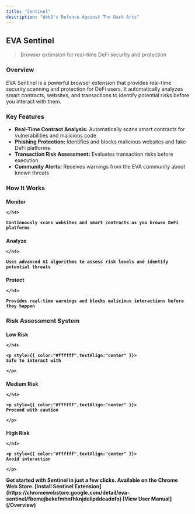 ```yaml
---
title: "Sentinel"
description: "Web3's Defence Against The Dark Arts"
---
```


## EVA Sentinel

> Browser extension for real-time DeFi security and protection

<h3 style={{ color:"#ffffff" }}>
Overview

</h3>

EVA Sentinel is a powerful browser extension that provides real-time security scanning and protection for DeFi users. It automatically analyzes smart contracts, websites, and transactions to identify potential risks before you interact with them.

<h3 style={{ color:"#ffffff" }}>
Key Features

</h3>

- **Real-Time Contract Analysis:** Automatically scans smart contracts for vulnerabilities and malicious code
- **Phishing Protection:** Identifies and blocks malicious websites and fake DeFi platforms
- **Transaction Risk Assessment:** Evaluates transaction risks before execution
- **Community Alerts:** Receives warnings from the EVA community about known threats

<h3 style={{ color:"#ffffff" }}>
How It Works

</h3>

<Columns cols={2}>
  <Card>
    <h4 style={{ color:"#f7941d" }}>
    Monitor

    </h4>

    Continuously scans websites and smart contracts as you browse DeFi platforms
  </Card>
  <Card>
    <h4 style={{ color:"#f7941d" }}>
    Analyze

    </h4>

    Uses advanced AI algorithms to assess risk levels and identify potential threats
  </Card>
  <Card>
    <h4 style={{ color:"#f7941d" }}>
    Protect

    </h4>

    Provides real-time warnings and blocks malicious interactions before they happen
  </Card>
</Columns>

<h3 style={{ color:"#ffffff" }}>
Risk Assessment System

</h3>

<Columns cols={2}>
  <Card>
    <h4 style={{ color:"#008000",textAlign:"center" }}>
    Low Risk

    </h4>

    <p style={{ color:"#ffffff",textAlign:"center" }}>
    Safe to interact with

    </p>
  </Card>
  <Card>
    <h4 style={{ color:"#ffa70b",textAlign:"center" }}>
    Medium Risk

    </h4>

    <p style={{ color:"#ffffff",textAlign:"center" }}>
    Proceed with caution

    </p>
  </Card>
  <Card>
    <h4 style={{ color:"#ff0000",textAlign:"center" }}>
    High Risk

    </h4>

    <p style={{ color:"#ffffff",textAlign:"center" }}>
    Avoid interaction

    </p>
  </Card>
</Columns>

<Card title="Installation">
  Get started with Sentinel in just a few clicks. Available on the Chrome Web Store.

  <Columns cols={2}>
    <Note>
      [Install Sentinel Extension](https://chromewebstore.google.com/detail/eva-sentinel/fbemejbekefmhnfhknjdelipddeadofo)
    </Note>
    <Tip>
      [View User Manual](/Overview)
    </Tip>
  </Columns>
</Card>